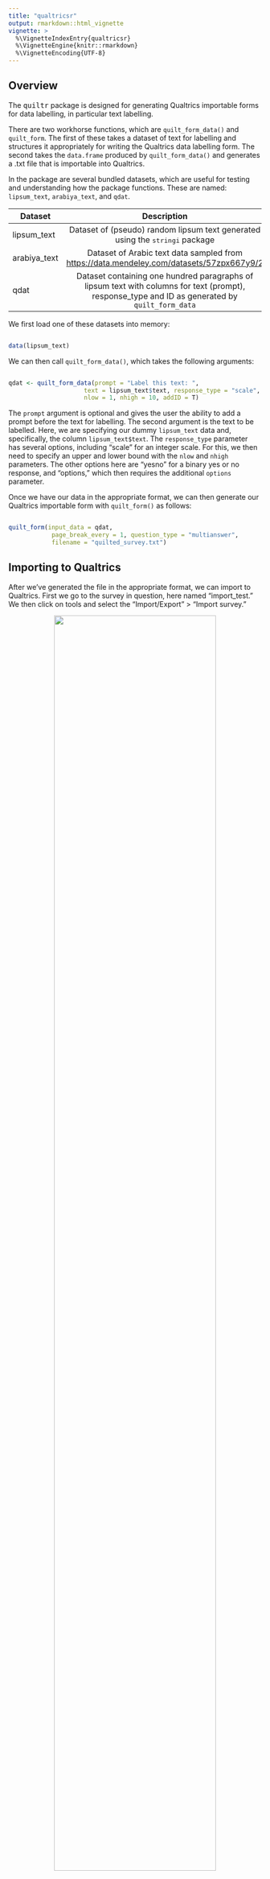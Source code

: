 ```yaml
---
title: "qualtricsr"
output: rmarkdown::html_vignette
vignette: >
  %\VignetteIndexEntry{qualtricsr}
  %\VignetteEngine{knitr::rmarkdown}
  %\VignetteEncoding{UTF-8}
---
```


## Overview

The <tt>quiltr</tt> package is designed for generating Qualtrics importable forms for data labelling, in particular text labelling. 

There are two workhorse functions, which are `quilt_form_data()` and `quilt_form`. The first of these takes a dataset of text for labelling and structures it appropriately for writing the Qualtrics data labelling form. The second takes the `data.frame` produced by `quilt_form_data()` and generates a .txt file that is importable into Qualtrics.

In the package are several bundled datasets, which are useful for testing and understanding how the package functions. These are named: `lipsum_text`, `arabiya_text`, and `qdat`.


| Dataset   |     Description      |
|----------|:-------------:|
|lipsum_text | Dataset of (pseudo) random lipsum text generated using the <tt>stringi</tt> package
|arabiya_text | Dataset of Arabic text data sampled from [https://data.mendeley.com/datasets/57zpx667y9/2](https://data.mendeley.com/datasets/57zpx667y9/2)
|qdat | Dataset containing one hundred paragraphs of lipsum text with columns for text (prompt), response_type and ID as generated by `quilt_form_data`

We first load one of these datasets into memory:

```r

data(lipsum_text)

```

We can then call `quilt_form_data()`, which takes the following arguments:

```r

qdat <- quilt_form_data(prompt = "Label this text: ",
                     text = lipsum_text$text, response_type = "scale",
                     nlow = 1, nhigh = 10, addID = T)

```

The `prompt` argument is optional and gives the user the ability to add a prompt before the text for labelling. The second argument is the text to be labelled. Here, we are specifying our dummy `lipsum_text` data and, specifically, the column `lipsum_text$text`. The `response_type` parameter has several options, including "scale" for an integer scale. For this, we then need to specify an upper and lower bound with the `nlow` and `nhigh` parameters. The other options here are "yesno" for a binary yes or no response, and "options," which then requires the additional `options` parameter.

Once we have our data in the appropriate format, we can then generate our Qualtrics importable form with `quilt_form()` as follows:

```r

quilt_form(input_data = qdat,
            page_break_every = 1, question_type = "multianswer",
            filename = "quilted_survey.txt")

```

## Importing to Qualtrics

After we've generated the file in the appropriate format, we can import to Qualtrics. First we go to the survey in question, here named "import_test." We then click on tools and select the "Import/Export" > "Import survey." 

<center>
![](files/quiltr1.png){width=80%}
</center>

Qualtrics will then prompt us to select the relevant .txt file, which we previously generated with `quilt_form`. We select here "quilted_survey.txt" and press "Import." We have now successfully imported our survey into Qualtrics!

<center>
![](files/quiltr2.png){width=80%}
</center>

## Non-Latin language support

The package works equally well with Latin languages as it does with non-Latin languages, including languages written from right-left such as Arabic. We can see this below where we use a mixture of Arabic text and English prompts.

```r

qdat <- quilt_form_data(prompt = "Label this text: ",
                     text = arabiya_text$text, response_type = "scale",
                     nlow = 1, nhigh = 10, addID = T)
```

```r

quilt_form(input_data = qdat,
            page_break_every = 1, question_type = "multianswer",
            filename = "quilted_survey.txt")

```

After importing into Qualtrics, we see that the prompt and Arabic text is correctly displayed:


<center>
![](files/quiltr3.png){width=80%}
</center>
